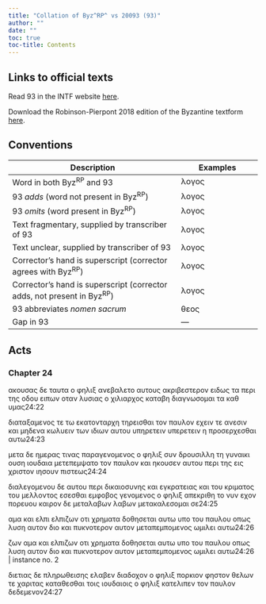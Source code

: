 ```yaml
---
title: "Collation of Byz^RP^ vs 20093 (93)"
author: ""
date: ""
toc: true
toc-title: Contents
---
```


::: {.callout-note appearance="minimal" icon="false" collapse="true"}
# Links to official texts

Read 93 in the INTF website [here](https://ntvmr.uni-muenster.de/manuscript-workspace?docID=20093).

Download the Robinson-Pierpont 2018 edition of the Byzantine textform [here](https://web.archive.org/web/20210413060536/https://byzantinetext.com/wp-content/uploads/2021/03/robinson-pierpont-2018-gnt-edition.pdf).


:::


::: {.callout-note appearance="minimal" icon="false" collapse="true"}
# Conventions

| Description                                                              	| Examples                           	|
|--------------------------------------------------------------------------	|------------------------------------	|
| Word in both Byz^RP^ and 93                                   	| λογος                              	|
| 93 *adds* (word not present in Byz^RP^)                       	| [λογος]{.greek-added}            	|
| 93 *omits* (word present in Byz^RP^)                          	| [λογος]{.greek-omitted}          	|
| Text fragmentary, supplied by transcriber of 93               	| [λογος]{.greek-supplied}         	|
| Text unclear, supplied by transcriber of 93                   	| [λογος]{.unclear}                	|
| Corrector's hand is superscript (corrector agrees with Byz^RP^)          	| [λογος]{.corr}                   	|
| Corrector's hand is superscript (corrector adds, not present in Byz^RP^) 	| [[λογος]{.corr}]{.greek-added} 	|
| 93 abbreviates *nomen sacrum*                                 	| [θεος]{.greek-abbr}            	|
| Gap in 93                                                     	| [―]{.gap}                        	|
:::

## Acts

### Chapter 24

[ακουσας]{.greek-omitted} [δε]{.greek-omitted} [ταυτα]{.greek-omitted} [ο]{.unclear} [φη]{.unclear}λιξ ανε[β]{.unclear}αλ[ε]{.unclear}το αυτους α[κ]{.unclear}ριβεστερον ειδως τα περι της οδου [ε]{.unclear}ιπ[ω]{.unclear}ν οτ[α]{.unclear}ν λυσιας ο χιλιαρχος [κ]{.unclear}αταβη διαγνωσομαι τα καθ υμας[24:22]{.aside}

διατα[ξ]{.unclear}αμ[ε]{.greek-supplied}[ν]{.unclear}ος τε τω εκατον[τ]{.unclear}αρ[χ]{.unclear}[η]{.greek-supplied} τηρεισθαι τον παυλον εχειν τε ανεσιν και μηδεν[α]{.unclear} κωλυει[ν]{.unclear} τω[ν]{.unclear} [ι]{.unclear}διω[ν]{.unclear} αυτου [υπηρετειν]{.greek-omitted} [υπερετειν]{.greek-added} η [π]{.unclear}ροσερχ[ε]{.unclear}σθα[ι]{.unclear} [α]{.unclear}υ[τ]{.unclear}ω[24:23]{.aside}

μετα δε [η]{.unclear}μ[ε]{.greek-supplied}ρας τινας πα[ρ]{.unclear}αγενομεν[ος]{.unclear} [ο]{.unclear} φηλιξ συ[ν]{.unclear} δρουσιλλ[η]{.greek-supplied} [τ]{.greek-supplied}[η]{.unclear} γ[υ]{.greek-supplied}ναικι ο[υ]{.unclear}[ση]{.greek-supplied} ιουδαια μετεπεμψατο τον παυλον και ηκουσεν αυτου περ[ι]{.unclear} [τη]{.unclear}ς εις [χριστον]{.greek-abbr} [[ιησουν]{.greek-abbr}]{.greek-added} πιστεως[24:24]{.aside}

διαλεγομε[νου]{.unclear} δε αυτο[υ]{.unclear} [πε]{.greek-supplied}ρι δικα[ιοσυνης]{.greek-supplied} και εγκρατ[ει]{.greek-supplied}ας και του [κ]{.unclear}[ρι]{.greek-supplied}ματος του [μ]{.unclear}ελλοντος εσεσθαι εμφοβος γενομενος ο φηλιξ απεκριθη το νυν εχον πο[ρ]{.unclear}ευου καιρον δε [μεταλαβων]{.greek-omitted} [λαβων]{.greek-added} μετακαλεσομαι σε[24:25]{.aside}

αμα και [ελπι]{.greek-added} [ελπιζων]{.greek-omitted} [οτι]{.greek-omitted} [χρηματα]{.greek-omitted} [δοθησεται]{.greek-omitted} [αυτω]{.greek-omitted} [υπο]{.greek-omitted} [του]{.greek-omitted} [παυλου]{.greek-omitted} [οπως]{.greek-omitted} [λυση]{.greek-omitted} [αυτον]{.greek-omitted} [διο]{.greek-omitted} [και]{.greek-omitted} [πυκνοτερον]{.greek-omitted} [αυτον]{.greek-omitted} [μεταπεμπομενος]{.greek-omitted} [ωμιλει]{.greek-omitted} [αυτω]{.greek-omitted}[24:26]{.aside}

[[ζων]{.greek-supplied}]{.greek-added} [αμα]{.greek-omitted} [και]{.greek-omitted} [ελπιζων]{.greek-omitted} [οτι]{.greek-supplied} [χρημα]{.unclear}[τα]{.greek-supplied} [δο]{.greek-supplied}[θ]{.unclear}ησε[ται]{.greek-supplied} [αυ]{.greek-supplied}τ[ω]{.unclear} [υ]{.unclear}πο [το]{.greek-supplied}υ [π]{.greek-supplied}αυλου οπ[ως]{.greek-supplied} [λυ]{.greek-supplied}[ση]{.unclear} αυ[τ]{.unclear}ο[ν]{.unclear} [διο]{.greek-supplied} [και]{.greek-supplied} [π]{.greek-supplied}υ[κνοτερ]{.unclear}ο[ν]{.unclear} [αυ]{.greek-supplied}τον [μετ]{.unclear}α[πεμπ]{.greek-supplied}ομεν[ος]{.greek-supplied} [ωμιλει]{.greek-supplied} αυτ[ω]{.greek-supplied}[24:26 | instance no. 2]{.aside}

[διετι]{.greek-supplied}ας [δε]{.unclear} [πληρωθει]{.greek-supplied}ση[ς]{.greek-supplied} [ελαβ]{.greek-supplied}ε[ν]{.unclear} δι[αδο]{.unclear}[χ]{.greek-supplied}ον ο φηλ[ι]{.unclear}ξ [πορκιον]{.unclear} φη[στον]{.greek-supplied} θελ[ω]{.unclear}[ν]{.greek-supplied} [τε]{.greek-omitted} [χαριτας]{.greek-omitted} [καταθεσθαι]{.greek-omitted} [τοις]{.greek-omitted} [ιουδαιοις]{.greek-omitted} [ο]{.greek-omitted} [φηλιξ]{.greek-omitted} [κατελιπεν]{.greek-omitted} [τον]{.greek-omitted} [παυλον]{.greek-omitted} [δεδεμενον]{.greek-omitted}[24:27]{.aside}

